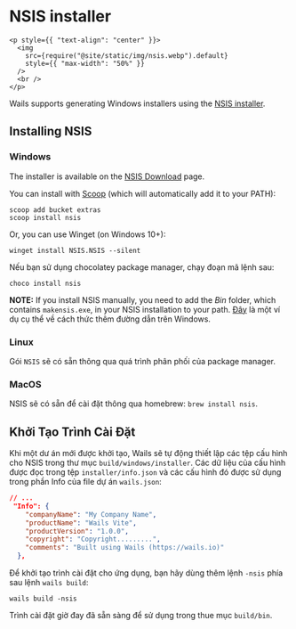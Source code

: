 # NSIS installer

```mdx-code-block
<p style={{ "text-align": "center" }}>
  <img
    src={require("@site/static/img/nsis.webp").default}
    style={{ "max-width": "50%" }}
  />
  <br />
</p>
```

Wails supports generating Windows installers using the [NSIS installer](https://nsis.sourceforge.io/).

## Installing NSIS

### Windows

The installer is available on the [NSIS Download](https://nsis.sourceforge.io/Download) page.

You can install with [Scoop](https://scoop.sh/) (which will automatically add it to your PATH):

```
scoop add bucket extras
scoop install nsis
```

Or, you can use Winget (on Windows 10+):

```
winget install NSIS.NSIS --silent
```

Nếu bạn sử dụng chocolatey package manager, chạy đoạn mã lệnh sau:

```
choco install nsis
```

**NOTE:** If you install NSIS manually, you need to add the _Bin_ folder, which contains `makensis.exe`, in your NSIS installation to your path. [Đây](https://www.architectryan.com/2018/03/17/add-to-the-path-on-windows-10/) là một ví dụ cụ thể về cách thức thêm đường dẫn trên Windows.

### Linux

Gói `NSIS` sẽ có sẵn thông qua quá trình phân phối của package manager.

### MacOS

NSIS sẽ có sẵn để cài đặt thông qua homebrew: `brew install nsis`.

## Khởi Tạo Trình Cài Đặt

Khi một dư án mới được khởi tạo, Wails sẽ tự động thiết lập các tệp cấu hình cho NSIS trong thư mục `build/windows/installer`. Các dữ liệu của cấu hình được đọc trong tệp `installer/info.json` và các cấu hình đó được sử dụng trong phần Info của file dự án `wails.json`:

```json
// ...
 "Info": {
    "companyName": "My Company Name",
    "productName": "Wails Vite",
    "productVersion": "1.0.0",
    "copyright": "Copyright.........",
    "comments": "Built using Wails (https://wails.io)"
  },
```

Để khởi tạo trình cài đặt cho ứng dụng, bạn hãy dùng thêm lệnh `-nsis` phía sau lệnh `wails build`:

```
wails build -nsis
```

Trình cài đặt giờ đay đã sẵn sàng để sử dụng trong thue mục `build/bin`.
